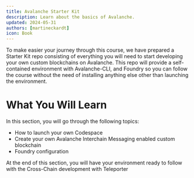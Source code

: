 ```yaml
---
title: Avalanche Starter Kit
description: Learn about the basics of Avalanche.
updated: 2024-05-31
authors: [martineckardt]
icon: Book
---
```


To make easier your journey through this course, we have prepared a Starter Kit repo consisting of everything you will need to start developing your own custom blockchains on Avalanche. This repo will provide a self-contained environment with Avalanche-CLI, and Foundry so you can follow the course without the need of installing anything else other than launching the environment.

# What You Will Learn

In this section, you will go through the following topics:

- How to launch your own Codespace
- Create your own Avalanche Interchain Messaging enabled custom blockchain
- Foundry configuration

At the end of this section, you will have your environment ready to follow with the Cross-Chain development with Teleporter 
